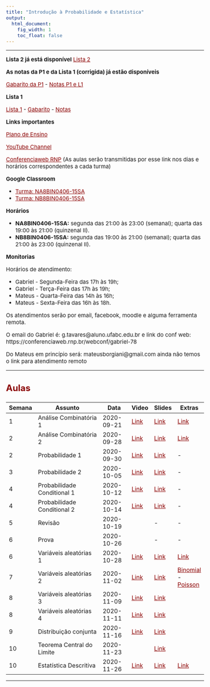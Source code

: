```yaml
---
title: "Introdução à Probabilidade e Estatística"
output:
  html_document:
    fig_width: 1
    toc_float: false    
---
```


<style type="text/css">
.nav.navbar-nav.navbar-right a {
    color: white;
}
.navbar {
  background-color:maroon;
  border-color:black;
  icon-color:white;
}
.navbar-brand {
color:black!important;
}
body{ /* Normal  */
      font-size: 15px;
  }
h1.title {
  font-size: 32px;
}
h3 { /* Header 3 */
  font-size: 24px;
  color: DarkRed;
}
</style>

<style>
a:link {
    color: darkred;
}
a:visited {
    color: darkred;
}
a:hover {
    color: blue;
}
.column-f1{
  float: left;
  width: 20%;
  text-align: left;
}
.column-f2{
  float: right;
  width: 20%;
  text-align: right;
}
</style>

----


**Lista 2 já está disponível**
[Lista 2](IPE/Lista2.pdf) 


**As notas da P1 e da Lista 1 (corrigida) já estão disponíveis**

[Gabarito da P1](IPE/P1.pdf) - 
[Notas P1 e L1](IPE/IPE_QS_2020_L1P1.xls)


**Lista 1**

[Lista 1](IPE/Lista1.pdf) - 
[Gabarito](IPE/Gabarito_Lista1.pdf) - 
[Notas](IPE/IPE_QS_2020_NOTAS_L1.xls) 


**Links importantes**

[Plano de Ensino](IPE/PlanoEnsino.pdf) 

[YouTube Channel](https://www.youtube.com/channel/UCrvm4mM1eoOn5WWCs08_-zg) 

[Conferenciaweb RNP](https://conferenciaweb.rnp.br/webconf/carlos-193)  (As aulas serão transmitidas por esse link nos dias e horários correspondentes a cada turma)

**Google Classroom**

- [Turma: NA8BIN0406-15SA](https://classroom.google.com/c/MTYxOTg3MTc4NTQ3?cjc=rgcl32o)
- [Turma: NB8BIN0406-15SA](https://classroom.google.com/c/MTYxOTg3MTc4Njg0?cjc=d45bfga)


**Horários**

- **NA8BIN0406-15SA:** segunda das 21:00 às 23:00 (semanal); quarta das 19:00 às 21:00 (quinzenal II).
- **NB8BIN0406-15SA:** segunda das 19:00 às 21:00 (semanal); quarta das 21:00 às 23:00 (quinzenal II). 



**Monitorias**

Horários de atendimento:

- Gabriel - Segunda-Feira das 17h às 19h;
- Gabriel - Terça-Feira das 17h às 19h;
- Mateus - Quarta-Feira das 14h às 16h;
- Mateus - Sexta-Feira das 16h às 18h.

Os atendimentos serão por email, facebook, moodle e alguma ferramenta remota.

O email do Gabriel é: g.tavares@aluno.ufabc.edu.br e link do conf web: https://conferenciaweb.rnp.br/webconf/gabriel-78

Do Mateus em princípio será: mateusborgiani@gmail.com ainda não temos o link para atendimento remoto


----


### **Aulas**



| Semana | Assunto                     | Data       | Video | Slides | Extras |
|--------|-----------------------------|------------|-------|--------|--------|
| 1      | Análise Combinatória  1     | 2020-09-21 | [Link](https://youtu.be/ULVoVQF9LQQ)  | [Link](IPE/Semana01_Aula01.pdf)  | [Link](https://www.math.tecnico.ulisboa.pt/~dpaulino/Combinatoria.pdf)   |
| 2      | Análise Combinatória  2     | 2020-09-28 | [Link](https://youtu.be/T8JZjRZE9go)  | [Link](IPE/Semana02_Aula01.pdf)  | [Link](https://youtu.be/7QKiLZGr_Io)  |
| 2      | Probabilidade 1     | 2020-09-30 | [Link](https://youtu.be/u4JqFOlH8oo)  | [Link](IPE/Semana02_Aula02.pdf)  | -  |
| 3      | Probabilidade 2     | 2020-10-05 | [Link](https://youtu.be/tHswU2eiYYU)  | [Link](IPE/Semana03.pdf)  | -  |
| 4      | Probabilidade Conditional 1     | 2020-10-12 | [Link](https://youtu.be/WF7baXvOWEQ)  | [Link](IPE/Semana04_Aula01.pdf)  | -  |
| 4      | Probabilidade Conditional 2     | 2020-10-14 |  [Link](https://www.youtube.com/watch?v=Pti64rWtwlc&list=PLrqJCLOY0EkD3NrhtUWysruqbk7Lj5bB_&index=7&t=2113s) | [Link](IPE/Semana04_Aula02.pdf)  | -  | 
| 5      | Revisão     | 2020-10-19 |   | - | -  |
| 6      | Prova     | 2020-10-26 |   | - | -  |
| 6      | Variáveis aleatórias 1    | 2020-10-28 | [Link](https://youtu.be/wDQ4JPF1syo)  | [Link](IPE/Semana06.pdf)  | [Link](https://www.probabilitycourse.com/chapter3/3_1_1_random_variables.php)  |
| 7      | Variáveis aleatórias 2    | 2020-11-02 | [Link](https://youtu.be/PTmKMJxy164)  | [Link](IPE/Semana07.pdf) | [Binomial](http://www-eio.upc.es/teaching/pe/www.computing.dcu.ie/~jhorgan/chapter11slides.pdf) - [Poisson](http://www-eio.upc.es/teaching/pe/www.computing.dcu.ie/~jhorgan/chapter13slides.pdf)  |
| 8      | Variáveis aleatórias 3    | 2020-11-09 | [Link](https://youtu.be/Mia1tO5DNF8)  | [Link](IPE/Semana08_Aula1.pdf) |   |
| 8      | Variáveis aleatórias 4    | 2020-11-11 | [Link](https://youtu.be/KuTj-iileao)  | [Link](IPE/Semana08_Aula2.pdf) |   |
| 9      | Distribuição conjunta   | 2020-11-16 |  [Link](https://youtu.be/T_zUBmx_UMM)  | [Link](IPE/Semana09.pdf) |   |
| 10      | Teorema Central do Limite    | 2020-11-23 | | [Link](IPE/Semana10.pdf) |   |
| 10      | Estatística Descritiva    | 2020-11-26 | [Link](https://youtu.be/MCojvBThexU) | [Link](IPE/Semana10_Aula02.pdf) | [Link](https://www.cesadufs.com.br/ORBI/public/uploadCatalago/14435324022014Bioestatistica_Aula_02.pdf)  |











---- 

